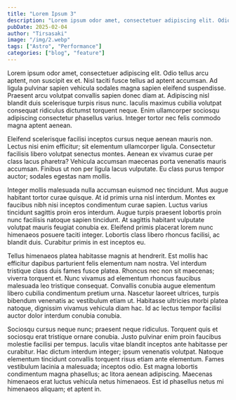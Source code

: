 ```yaml
---
title: "Lorem Ipsum 3"
description: "Lorem ipsum odor amet, consectetuer adipiscing elit. Odio tellus arcu aptent, non suscipit ex et."
pubDate: 2025-02-04
author: "Tirsasaki"
image: "/img/2.webp"
tags: ["Astro", "Performance"]
categories: ["blog", "feature"]
---
```


Lorem ipsum odor amet, consectetuer adipiscing elit. Odio tellus arcu aptent, non suscipit ex et. Nisl taciti fusce tellus ad aptent accumsan. Ad ligula pulvinar sapien vehicula sodales magna sapien eleifend suspendisse. Praesent arcu volutpat convallis sapien donec diam at. Adipiscing nisl blandit duis scelerisque turpis risus nunc. Iaculis maximus cubilia volutpat consequat ridiculus dictumst torquent neque. Enim ullamcorper sociosqu adipiscing consectetur phasellus varius. Integer tortor nec felis commodo magna aptent aenean.

Eleifend scelerisque facilisi inceptos cursus neque aenean mauris non. Lectus nisi enim efficitur; sit elementum ullamcorper ligula. Consectetur facilisis libero volutpat senectus montes. Aenean ex vivamus curae per class lacus pharetra? Vehicula accumsan maecenas porta venenatis mauris accumsan. Finibus ut non per ligula lacus vulputate. Eu class purus tempor auctor; sodales egestas nam mollis.

Integer mollis malesuada nulla accumsan euismod nec tincidunt. Mus augue habitant tortor curae quisque. At id primis urna nisl interdum. Montes ex faucibus nibh nisi inceptos condimentum curae sapien. Luctus varius tincidunt sagittis proin eros interdum. Augue turpis praesent lobortis proin nunc facilisis natoque sapien tincidunt. At sagittis habitant vulputate volutpat mauris feugiat conubia ex. Eleifend primis placerat lorem nunc himenaeos posuere taciti integer. Lobortis class libero rhoncus facilisi, ac blandit duis. Curabitur primis in est inceptos eu.

Tellus himenaeos platea habitasse magnis at hendrerit. Est mollis hac efficitur dapibus parturient felis elementum nam nostra. Vel interdum tristique class duis fames fusce platea. Rhoncus nec non sit maecenas; viverra torquent et. Nunc vivamus ad elementum rhoncus faucibus malesuada leo tristique consequat. Convallis conubia augue elementum libero cubilia condimentum pretium urna. Nascetur laoreet ultrices, turpis bibendum venenatis ac vestibulum etiam ut. Habitasse ultricies morbi platea natoque, dignissim vivamus vehicula diam hac. Id ac lectus tempor facilisi auctor dolor interdum conubia conubia.

Sociosqu cursus neque nunc; praesent neque ridiculus. Torquent quis et sociosqu erat tristique ornare conubia. Justo pulvinar enim proin faucibus molestie facilisi per tempus. Iaculis vitae blandit inceptos ante habitasse per curabitur. Hac dictum interdum integer; ipsum venenatis volutpat. Natoque elementum tincidunt convallis torquent risus etiam ante elementum. Fames vestibulum lacinia a malesuada; inceptos odio. Est magna lobortis condimentum magna phasellus; ac litora aenean adipiscing. Maecenas himenaeos erat luctus vehicula netus himenaeos. Est id phasellus netus mi himenaeos aliquam; et aptent in.